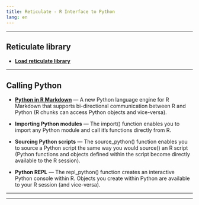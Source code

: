 ```yaml
---
title: Reticulate - R Interface to Python
lang: en
---
```


***

## Reticulate library

* [**Load reticulate library**](1_0_reticulate/index.html)

***

## Calling Python

* [**Python in R Markdown**](1_1_py_in_rmarkdown/index.html) — A new Python language engine for R Markdown that supports bi-directional communication between R and Python (R chunks can access Python objects and vice-versa).

* **Importing Python modules** — The import() function enables you to import any Python module and call it’s functions directly from R.

* **Sourcing Python scripts** — The source_python() function enables you to source a Python script the same way you would source() an R script (Python functions and objects defined within the script become directly available to the R session).

* **Python REPL** — The repl_python() function creates an interactive Python console within R. Objects you create within Python are available to your R session (and vice-versa).

***
***


